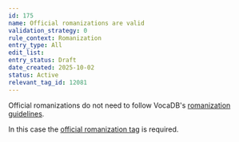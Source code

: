 ```yaml
---
id: 175
name: Official romanizations are valid
validation_strategy: 0
rule_context: Romanization
entry_type: All
edit_list:
entry_status: Draft
date_created: 2025-10-02
status: Active
relevant_tag_id: 12081
---
```

Official romanizations do not need to follow VocaDB's [romanization guidelines](/docs/romanization-guidelines).

In this case the [official romanization tag](https://vocadb.net/T/12081/official-romanization)  is required.